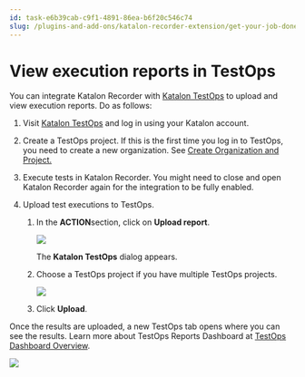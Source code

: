```yaml
---
id: task-e6b39cab-c9f1-4891-86ea-b6f20c546c74
slug: /plugins-and-add-ons/katalon-recorder-extension/get-your-job-done/execution-report/view-execution-reports-in-testops
---
```


# View execution reports in TestOps

You can integrate Katalon Recorder with [Katalon TestOps](https://www.katalon.com/testops/) to upload and view execution reports. Do as follows:

1.  Visit [Katalon TestOps](https://testops.katalon.io/) and log in using your Katalon account.

2.  Create a TestOps project. If this is the first time you log in to TestOps, you need to create a new organization. See [Create Organization and Project.](https://docs.katalon.com/docs/katalon-testops/get-started/create-organization-and-project)

3.  Execute tests in Katalon Recorder. You might need to close and open Katalon Recorder again for the integration to be fully enabled.

4.  Upload test executions to TestOps.

    1.  In the **ACTION**section, click on **Upload report**.

        <img src="/doc_images/Documents/Plugins_And_Add-ons/Katalon_Recorder_Extension/Get-your-job-done/Execution-report/monitor-scenario-executions/KR-583-upload-testops-report.png" width={500} />

        The **Katalon TestOps** dialog appears.

    2.  Choose a TestOps project if you have multiple TestOps projects.

        <img src="/doc_images/Documents/Plugins_And_Add-ons/Katalon_Recorder_Extension/Get-your-job-done/Execution-report/monitor-scenario-executions/KR-583-upload.png" width={350} />

    3.  Click **Upload**.


Once the results are uploaded, a new TestOps tab opens where you can see the results. Learn more about TestOps Reports Dashboard at [TestOps Dashboard Overview](https://docs.katalon.com/docs/katalon-testops/reporting/view-testops-dashboard/testops-dashboard-overview).

<img src="/doc_images/Documents/Plugins_And_Add-ons/Katalon_Recorder_Extension/Get-your-job-done/Execution-report/monitor-scenario-executions/upload-result-to-testops.png" />